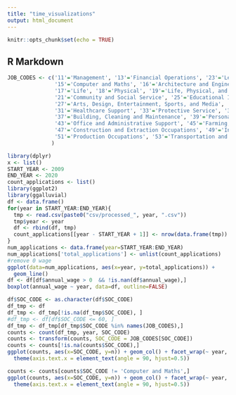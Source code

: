 ```yaml
---
title: "time_visualizations"
output: html_document
---
```

```r
knitr::opts_chunk$set(echo = TRUE)
```

## R Markdown

```r
JOB_CODES <- c('11'='Management', '13'='Financial Operations', '23'='Legal',
               '15'='Computer and Maths', '16'='Architecture and Engineering',
               '17'='Life', '18'='Physical', '19'='Life, Physical, and Social Science',
               '21'='Community and Social Service', '25'='Educational Instruction and Library', 
               '27'='Arts, Design, Entertainment, Sports, and Media', '29'='Healthcare',
               '31'='Healthcare Support', '33'='Protective Service', '35'='Food Preparation and Serving',
               '37'='Building, Cleaning and Maintenance', '39'='Personal Care', '41'='Sales', 
               '43'='Office and Administrative Support', '45'='Farming, Fishing and Forestry',
               '47'='Construction and Extraction Occupations', '49'='Installation, Maintenance and Repair',
               '51'='Production Occupations', '53'='Transportation and Material Moving', '55'='Military'
              )

library(dplyr)
x <- list()
START_YEAR <- 2009
END_YEAR <- 2020
count_applications <- list()
library(ggplot2)
library(ggalluvial)
df <- data.frame()
for(year in START_YEAR:END_YEAR){
  tmp <- read.csv(paste0("csv/processed_", year, ".csv"))
  tmp$year <- year
  df <- rbind(df, tmp)
  count_applications[[year - START_YEAR + 1]] <- nrow(data.frame(tmp))
}
num_applications <- data.frame(year=START_YEAR:END_YEAR)
num_applications['total_applications'] <- unlist(count_applications)
#remove 0 wage
ggplot(data=num_applications, aes(x=year, y=total_applications)) +
  geom_line()
df <- df[df$annual_wage > 0  && !is.nan(df$annual_wage),]
boxplot(annual_wage ~ year, data=df, outline=FALSE)

df$SOC_CODE <- as.character(df$SOC_CODE)
df_tmp <- df
df_tmp <- df_tmp[!is.na(df_tmp$SOC_CODE), ]
#df_tmp <- df[df$SOC_CODE <= 60, ]
df_tmp <- df_tmp[df_tmp$SOC_CODE %in% names(JOB_CODES),]
counts <- count(df_tmp, year, SOC_CODE)
counts <- transform(counts, SOC_CODE = JOB_CODES[SOC_CODE])
counts <- counts[!is.na(counts$SOC_CODE),]
ggplot(counts, aes(x=SOC_CODE, y=n)) + geom_col() + facet_wrap(~ year, ncol=2) +
  theme(axis.text.x = element_text(angle = 90, hjust=0.5))

counts <- counts[counts$SOC_CODE != 'Computer and Maths',]
ggplot(counts, aes(x=SOC_CODE, y=n)) + geom_col() + facet_wrap(~ year, ncol=2) +
  theme(axis.text.x = element_text(angle = 90, hjust=0.5))



```


